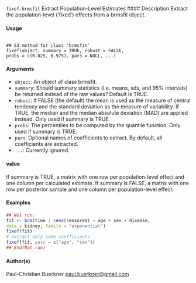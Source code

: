 ``fixef.brmsfit`` Extract Population-Level Estimates
#### Description 
Extract the population-level (’fixed’) effects from a brmsfit object.

#### Usage
<pre><code>
## S3 method for class 'brmsfit'
fixef(object, summary = TRUE, robust = FALSE,
probs = c(0.025, 0.975), pars = NULL, ...)
</code></pre>

#### Arguments
* ``object``: An object of class brmsfit.
* ``summary``: Should summary statistics (i.e. means, sds, and 95% intervals) be returned instead of the raw values? Default is TRUE.
* ``robust``: If FALSE (the default) the mean is used as the measure of central tendency and the standard deviation as the measure of variability. If TRUE, the median and the median absolute deviation (MAD) are applied instead. Only used if summary is TRUE.
* ``probs``: The percentiles to be computed by the quantile function. Only used if summary is TRUE.
* ``pars``: Optional names of coefficients to extract. By default, all coefficients are extracted.
* ``...``: Currently ignored.

#### value
If summary is TRUE, a matrix with one row per population-level effect and one column per calculated estimate. If summary is FALSE, a matrix with one row per posterior sample and one column per population-level effect.

#### Examples 
```r
## Not run:
fit <- brm(time | cens(censored) ~ age + sex + disease,
data = kidney, family = "exponential")
fixef(fit)
# extract only some coefficients
fixef(fit, pars = c("age", "sex"))
## End(Not run)
```
#### Author(s)
Paul-Christian Buerkner <paul.buerkner@gmail.com>
